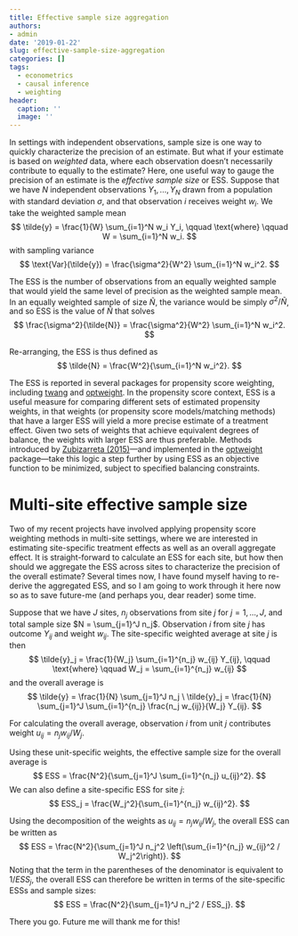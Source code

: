 ```yaml
---
title: Effective sample size aggregation
authors:
- admin
date: '2019-01-22'
slug: effective-sample-size-aggregation
categories: []
tags:
  - econometrics
  - causal inference
  - weighting
header:
  caption: ''
  image: ''
---
```


In settings with independent observations, sample size is one way to quickly characterize the precision of an estimate. But what if your estimate is based on _weighted_ data, where each observation doesn't necessarily contribute to equally to the estimate? Here, one useful way to gauge the precision of an estimate is the _effective sample size_ or ESS. Suppose that we have $N$ independent observations $Y_1,...,Y_N$ drawn from a population with standard deviation $\sigma$, and that observation $i$ receives weight $w_i$. We take the weighted sample mean
$$
\tilde{y} = \frac{1}{W} \sum_{i=1}^N w_i Y_i, \qquad \text{where} \qquad W = \sum_{i=1}^N w_i.
$$
with sampling variance
$$
\text{Var}(\tilde{y}) = \frac{\sigma^2}{W^2} \sum_{i=1}^N w_i^2.
$$

The ESS is the number of observations from an equally weighted sample that would yield the same level of precision as the weighted sample mean. In an equally weighted sample of size $\tilde{N}$, the variance would be simply $\sigma^2 / \tilde{N}$, and so ESS is the value of $\tilde{N}$ that solves
$$
\frac{\sigma^2}{\tilde{N}} = \frac{\sigma^2}{W^2} \sum_{i=1}^N w_i^2.
$$

Re-arranging, the ESS is thus defined as
$$
\tilde{N} = \frac{W^2}{\sum_{i=1}^N w_i^2}.
$$

The ESS is reported in several packages for propensity score weighting, including [twang](https://CRAN.R-project.org/package=twang) and [optweight](https://CRAN.R-project.org/package=optweight). In the propensity score context, ESS is a useful measure for comparing different sets of estimated propensity weights, in that weights (or propensity score models/matching methods) that have a larger ESS will yield a more precise estimate of a treatment effect. Given two sets of weights that achieve equivalent degrees of balance, the weights with larger ESS are thus preferable. Methods introduced by [Zubizarreta (2015)](https://doi.org/10.1080/01621459.2015.1023805)---and implemented in the [optweight](https://CRAN.R-project.org/package=optweight) package---take this logic a step further by using ESS as an objective function to be minimized, subject to specified balancing constraints. 

# Multi-site effective sample size

Two of my recent projects have involved applying propensity score weighting methods in multi-site settings, where we are interested in estimating site-specific treatment effects as well as an overall aggregate effect. It is straight-forward to calculate an ESS for each site, but how then should we aggregate the ESS across sites to characterize the precision of the overall estimate? Several times now, I have found myself having to re-derive the aggregated ESS, and so I am going to work through it here now so as to save future-me (and perhaps you, dear reader) some time.

Suppose that we have $J$ sites, $n_j$ observations from site $j$ for $j = 1,...,J$, and total sample size $N = \sum_{j=1}^J n_j$. Observation $i$ from site $j$ has outcome $Y_{ij}$ and weight $w_{ij}$. The site-specific weighted average at site $j$ is then
$$
\tilde{y}_j = \frac{1}{W_j} \sum_{i=1}^{n_j} w_{ij} Y_{ij}, \qquad \text{where} \qquad W_j = \sum_{i=1}^{n_j} w_{ij}
$$
and the overall average is 
$$
\tilde{y} = \frac{1}{N} \sum_{j=1}^J n_j \ \tilde{y}_j = \frac{1}{N} \sum_{j=1}^J \sum_{i=1}^{n_j} \frac{n_j w_{ij}}{W_j} Y_{ij}.
$$

For calculating the overall average, observation $i$ from unit $j$ contributes weight $u_{ij} = n_j w_{ij} / W_j$.

Using these unit-specific weights, the effective sample size for the overall average is
$$
ESS = \frac{N^2}{\sum_{j=1}^J \sum_{i=1}^{n_j} u_{ij}^2}.
$$
We can also define a site-specific ESS for site $j$:
$$
ESS_j = \frac{W_j^2}{\sum_{i=1}^{n_j} w_{ij}^2}.
$$

Using the decomposition of the weights as $u_{ij} = n_j w_{ij} / W_j$, the overall ESS can be written as 
$$
ESS = \frac{N^2}{\sum_{j=1}^J n_j^2 \left(\sum_{i=1}^{n_j} w_{ij}^2 / W_j^2\right)}.
$$
Noting that the term in the parentheses of the denominator is equivalent to $1 / ESS_j$, the overall ESS can therefore be written in terms of the site-specific ESSs and sample sizes:
$$
ESS = \frac{N^2}{\sum_{j=1}^J n_j^2 / ESS_j}.
$$

There you go. Future me will thank me for this!
